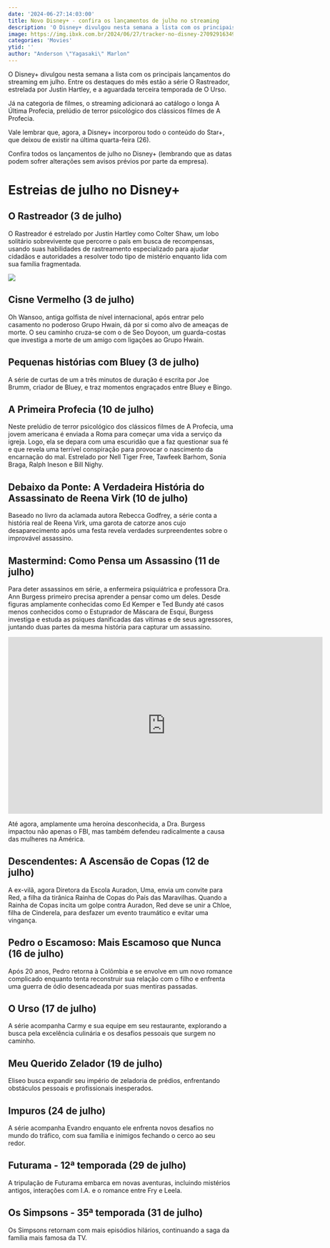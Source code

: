 ```yaml
---
date: '2024-06-27:14:03:00'
title: Novo Disney+ - confira os lançamentos de julho no streaming
description: 'O Disney+ divulgou nesta semana a lista com os principais lançamentos do streaming em julho. Entre os destaques do mês estão a série O Rastreador, estrelada por Justin Hartley, e a aguardada terceira temporada de O Urso.'
image: https://img.ibxk.com.br/2024/06/27/tracker-no-disney-27092916349025.jpg?ims=704x
categories: 'Movies'
ytid: ''
author: "Anderson \"Yagasaki\" Marlon"
---
```


O Disney+ divulgou nesta semana a lista com os principais lançamentos do streaming em julho. Entre os destaques do mês estão a série O Rastreador, estrelada por Justin Hartley, e a aguardada terceira temporada de O Urso.

Já na categoria de filmes, o streaming adicionará ao catálogo o longa A Última Profecia, prelúdio de terror psicológico dos clássicos filmes de A Profecia.

Vale lembrar que, agora, a Disney+ incorporou todo o conteúdo do Star+, que deixou de existir na última quarta-feira (26).

Confira todos os lançamentos de julho no Disney+ (lembrando que as datas podem sofrer alterações sem avisos prévios por parte da empresa).

# Estreias de julho no Disney+

## O Rastreador (3 de julho)
O Rastreador é estrelado por Justin Hartley como Colter Shaw, um lobo solitário sobrevivente que percorre o país em busca de recompensas, usando suas habilidades de rastreamento especializado para ajudar cidadãos e autoridades a resolver todo tipo de mistério enquanto lida com sua família fragmentada.

![](https://img.ibxk.com.br/2024/06/27/tracker-no-disney-27092916349025.jpg?ims=704x)

## Cisne Vermelho (3 de julho)
Oh Wansoo, antiga golfista de nível internacional, após entrar pelo casamento no poderoso Grupo Hwain, dá por si como alvo de ameaças de morte. O seu caminho cruza-se com o de Seo Doyoon, um guarda-costas que investiga a morte de um amigo com ligações ao Grupo Hwain.

## Pequenas histórias com Bluey (3 de julho)
A série de curtas de um a três minutos de duração é escrita por Joe Brumm, criador de Bluey, e traz momentos engraçados entre Bluey e Bingo.

## A Primeira Profecia (10 de julho)
Neste prelúdio de terror psicológico dos clássicos filmes de A Profecia, uma jovem americana é enviada a Roma para começar uma vida a serviço da igreja. Logo, ela se depara com uma escuridão que a faz questionar sua fé e que revela uma terrível conspiração para provocar o nascimento da encarnação do mal. Estrelado por Nell Tiger Free, Tawfeek Barhom, Sonia Braga, Ralph Ineson e Bill Nighy.

## Debaixo da Ponte: A Verdadeira História do Assassinato de Reena Virk (10 de julho)
Baseado no livro da aclamada autora Rebecca Godfrey, a série conta a história real de Reena Virk, uma garota de catorze anos cujo desaparecimento após uma festa revela verdades surpreendentes sobre o improvável assassino.

## Mastermind: Como Pensa um Assassino (11 de julho)
Para deter assassinos em série, a enfermeira psiquiátrica e professora Dra. Ann Burgess primeiro precisa aprender a pensar como um deles. Desde figuras amplamente conhecidas como Ed Kemper e Ted Bundy até casos menos conhecidos como o Estuprador de Máscara de Esqui, Burgess investiga e estuda as psiques danificadas das vítimas e de seus agressores, juntando duas partes da mesma história para capturar um assassino.

<iframe width="704" height="396" src="https://www.youtube.com/embed/BbZF_WluzPI" title="Mastermind: To Think Like a Killer | Official Trailer | Hulu" frameborder="0" allow="accelerometer; autoplay; clipboard-write; encrypted-media; gyroscope; picture-in-picture; web-share" referrerpolicy="strict-origin-when-cross-origin" allowfullscreen></iframe>

Até agora, amplamente uma heroína desconhecida, a Dra. Burgess impactou não apenas o FBI, mas também defendeu radicalmente a causa das mulheres na América.

## Descendentes: A Ascensão de Copas (12 de julho)
A ex-vilã, agora Diretora da Escola Auradon, Uma, envia um convite para Red, a filha da tirânica Rainha de Copas do País das Maravilhas. Quando a Rainha de Copas incita um golpe contra Auradon, Red deve se unir a Chloe, filha de Cinderela, para desfazer um evento traumático e evitar uma vingança.

## Pedro o Escamoso: Mais Escamoso que Nunca (16 de julho)
Após 20 anos, Pedro retorna à Colômbia e se envolve em um novo romance complicado enquanto tenta reconstruir sua relação com o filho e enfrenta uma guerra de ódio desencadeada por suas mentiras passadas.

## O Urso (17 de julho)
A série acompanha Carmy e sua equipe em seu restaurante, explorando a busca pela excelência culinária e os desafios pessoais que surgem no caminho.

## Meu Querido Zelador (19 de julho)
Eliseo busca expandir seu império de zeladoria de prédios, enfrentando obstáculos pessoais e profissionais inesperados.

## Impuros (24 de julho)
A série acompanha Evandro enquanto ele enfrenta novos desafios no mundo do tráfico, com sua família e inimigos fechando o cerco ao seu redor.

## Futurama - 12ª temporada (29 de julho)
A tripulação de Futurama embarca em novas aventuras, incluindo mistérios antigos, interações com I.A. e o romance entre Fry e Leela.

## Os Simpsons - 35ª temporada (31 de julho)
Os Simpsons retornam com mais episódios hilários, continuando a saga da família mais famosa da TV.
